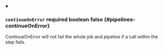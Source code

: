 
<details className="config-field" data-expandable="false" open>
<summary>

### `continueOnError` <span className="config-field-required" data-required="false">required</span> <span className="config-field-type">boolean</span> <span className="config-field-default">false</span> <span className="config-field-enum"></span> {#pipelines-continueOnError}

ContinueOnError will not fail the whole job and pipeline if
a call within the step fails.

</summary>



</details>
